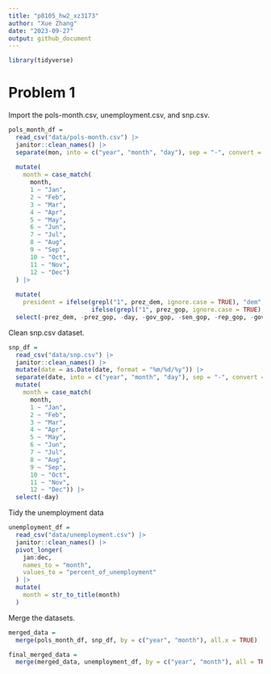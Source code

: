 ```yaml
---
title: "p8105_hw2_xz3173"
author: "Xue Zhang"
date: "2023-09-27"
output: github_document
---
```


```r
library(tidyverse)
```

# Problem 1


Import the pols-month.csv, unemployment.csv, and snp.csv.


```r
pols_month_df = 
  read_csv("data/pols-month.csv") |>
  janitor::clean_names() |>
  separate(mon, into = c("year", "month", "day"), sep = "-", convert = TRUE) |>
  
  mutate(
    month = case_match(
      month,
      1 ~ "Jan",
      2 ~ "Feb", 
      3 ~ "Mar", 
      4 ~ "Apr", 
      5 ~ "May", 
      6 ~ "Jun", 
      7 ~ "Jul",
      8 ~ "Aug", 
      9 ~ "Sep", 
      10 ~ "Oct", 
      11 ~ "Nov", 
      12 ~ "Dec")
  ) |>
  
  mutate(
    president = ifelse(grepl("1", prez_dem, ignore.case = TRUE), "dem",
                       ifelse(grepl("1", prez_gop, ignore.case = TRUE), "gop", NA))) |>
  select(-prez_dem, -prez_gop, -day, -gov_gop, -sen_gop, -rep_gop, -gov_dem, -sen_dem, -rep_dem)
```
 
 
Clean snp.csv dataset.
 
```r
snp_df = 
  read_csv("data/snp.csv") |>
  janitor::clean_names() |>
  mutate(date = as.Date(date, format = "%m/%d/%y")) |>
  separate(date, into = c("year", "month", "day"), sep = "-", convert = TRUE) |>
  mutate(
    month = case_match(
      month,
      1 ~ "Jan",
      2 ~ "Feb", 
      3 ~ "Mar", 
      4 ~ "Apr", 
      5 ~ "May", 
      6 ~ "Jun", 
      7 ~ "Jul",
      8 ~ "Aug", 
      9 ~ "Sep", 
      10 ~ "Oct", 
      11 ~ "Nov", 
      12 ~ "Dec")) |>
  select(-day)
```
 

Tidy the unemployment data





```r
unemployment_df = 
  read_csv("data/unemployment.csv") |>
  janitor::clean_names() |>
  pivot_longer(
    jan:dec,
    names_to = "month",
    values_to = "percent_of_unemployment"
  ) |>
  mutate(
    month = str_to_title(month)
  )
```

Merge the datasets.

```r
merged_data =
  merge(pols_month_df, snp_df, by = c("year", "month"), all.x = TRUE)

final_merged_data = 
  merge(merged_data, unemployment_df, by = c("year", "month"), all = TRUE)
```





